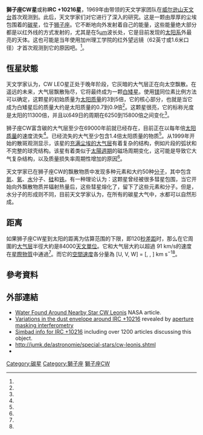 {{Starbox begin
| name=狮子座CW}}
{{Starbox observe
| epoch=J2000
| ra={{RA|09|47|57.406}}<ref name=2mass/>
| dec={{DEC|+13|16|43.56}}<ref name=2mass/>
| appmag_v=
| constell=[[獅子座|獅子座]]}}
{{Starbox character
| class=C
| appmag_1_passband=R | appmag_1=10.96<ref name=2mass/>
| appmag_2_passband=J | appmag_2=7.34<ref name=2mass/>
| appmag_3_passband=H | appmag_3=4.04<ref name=2mass/>
| appmag_4_passband=K | appmag_4=1.19<ref name=2mass/>
| variable= }}
{{Starbox astrometry
| radial_v=
| prop_mo_ra=
| prop_mo_dec=
| parallax=
| p_error=
| dist_ly=390–490<ref name=apjl711_2_L53/>
| dist_pc=120–150
| absmag_v= }}
{{Starbox detail
| mass=0.8<ref name=aaa333_L51/>
| radius=700<ref name=aaa333_L51/>
| luminosity=11,300<ref name=aaa20120110/>
| temperature=2,200<ref name=aaa333_L51/>
| metal=
| rotation=
| age= 
}}
{{Starbox catalog
| names=CW Leo, Peanut Nebula, IRAS 09452+1330, [[Catalogue_of_galactic_planetary_nebulae|PK]] 221+45 1, [[Zel|Zel]] 0945+135, [[RAFGL|RAFGL]] 1381, [[2微米全天巡天|2MASS]] J09475740+1316435, SCM 50.<ref name=SIMBAD/> }}
{{Starbox end}}

'''獅子座CW星'''或称'''IRC +10216星'''，1969年由{{link-en|艾里克·貝克林|Eric Becklin}}带领的天文学家团队在[[威尔逊山天文台|威尔逊山天文台]]首次观测到。此后，天文学家们对它进行了深入的研究。这是一颗由厚厚的尘埃包围着的[[碳星|碳星]]，位于[[狮子座|狮子座]]。它不断地向外发射着自己的能量，这些能量绝大部分都是以红外线的方式发射的，尤其是在5[[微米|μm]]波长处，它是目前发现的[[太阳系|太阳系]]外最亮的天体。这也可能是当年使用加州理工学院的红外望远镜（62英寸或1.6米口径）才首次观测到它的原因吧。<ref name=apj158_L133/>。

== 恆星狀態 ==
天文学家认为，CW LEO星正处于晚年阶段，它灰暗的大气层正在向太空飘散。在遥远的未来，大气层飘散殆尽，它将最终成为一颗[[白矮星|白矮星]]。使用[[镁|镁]]同位素比例方法可以确定，这颗星的初始质量为[[太阳质量|太阳质量]]的3到5倍，它的核心部分，也就是当它成为白矮星后的质量大约是太阳质量的0.7到0.9倍<ref name=aaa518/>。这颗星很亮，它的标称光度是太阳的11300倍，并且以649日的周期在6250到15800倍之间变化<ref name=aaa20120110/>。

狮子座CW富含碳的大气层至少在69000年前就已经存在，目前正在以每年{{nowrap|(1~4) × 10<sup>−5</sup> }}倍[[太陽質量|太阳质量]]的速度流失<ref name=aaa20120110/>。已经流失的大气至少包含1.4倍太阳质量的物质<ref name=apjl711_2_L53/>。从1999年开始的散斑观测显示，该星的[[星周塵|充满尘埃的大气层]]有着复杂的结构，例如片段的弧状和不完整的球壳结构。该星有着类似于[[太陽週期|太陽週期]]的磁场周期变化，这可能是导致它大气复杂结构，以及质量损失率周期性增加的原因<ref name=apj678_1_303/>。

天文学家已在狮子座CW的飘散物质中发现多种元素和大约50种[[星際分子列表|分子]]，其中包含[[氮|氮]]、[[氧|氧]]、[[水|水]]分子、[[硅|硅]]和[[铁|铁]]。有一种理论认为：这颗星曾经被很多彗星包围，当它开始向外飘散物质并辐射热量后，这些彗星熔化了，留下了这些元素和分子。但是，水分子的形成则不同，目前天文学家认为，在所有的碳星大气中，水都可以自然形成。

== 距离 ==
如果狮子座CW星到太阳的距离为估算范围的下限，即120[[秒差距|秒差距]]时，那么在它周圍的[[星風泡|大气层]]半徑大約是84000[[天文單位|天文單位]]。它和大气层大約以超過 91 km/s的速度在[[星際物質|星際物質]]中通過<ref name=apjl711_2_L53/>。而它的[[恆星運動學#空間速度|空間速度]]各分量為 [U, V, W] = [{{nowrap|21.6 ± 3.9}}, {{nowrap|12.6 ± 3.5}}, {{nowrap|1.8 ± 3.3}}] km s<sup>−1</sup><ref name=aaa518/>。

== 參考資料 ==
{{reflist|refs=

<ref name=SIMBAD>{{cite web | title=V* CW Leo -- Variable Star of Mira Cet type | work=SIMBAD | publisher=Centre de Données astronomiques de Strasbourg | url=http://simbad.u-strasbg.fr/simbad/sim-id?Ident=V*+CW+Leo | accessdate=2011-05-09 | archive-date=2020-11-24 | archive-url=https://web.archive.org/web/20201124040950/http://simbad.u-strasbg.fr/simbad/sim-id?Ident=V%2A+CW+Leo | dead-url=no }}</ref>

<ref name=2mass>{{cite web | last1=Cutri | first1=R. M. | author2=et al | title=2MASS All-Sky Catalog of Point Sources | work=VizieR On-line Data Catalog: II/246 | url=http://vizier.u-strasbg.fr/viz-bin/VizieR?-source=II/246 | bibcode=2003yCat.2246....0C | access-date=2022-01-14 | archive-date=2021-04-21 | archive-url=https://web.archive.org/web/20210421020651/https://vizier.u-strasbg.fr/viz-bin/VizieR?-source=II%2F246 | dead-url=no }}</ref>

<ref name=apjl711_2_L53>{{cite journal | author=Sahai, Raghvendra; Chronopoulos, Christopher K. | title=The Astrosphere of the Asymptotic Giant Branch Star IRC+10216 | journal=The Astrophysical Journal Letters | volume= 711 | issue=2 | pages=L53–L56 |date=March 2010 | doi=10.1088/2041-8205/711/2/L53 | bibcode=2010ApJ...711L..53S |arxiv = 1001.4997 }}</ref>

<ref name=aaa518>{{cite journal | title=Herschel PACS and SPIRE imaging of CW Leonis | author1=Ladjal, D. |author2=et al | journal=Astronomy and Astrophysics | volume=518 |date=July 2010 | doi=10.1051/0004-6361/201014658 | bibcode=2010A&A...518L.141L |arxiv = 1005.1433 }}</ref>

<ref name=apj158_L133>{{cite journal | title=The Unusual Infrared Object IRC+10216 | author1=Becklin, E. E. |author2=et al | journal=Astrophysical Journal | volume=158 | page=L133 |date=December 1969 | doi=10.1086/180450 | bibcode=1969ApJ...158L.133B }}</ref>

<ref name=apj678_1_303>{{citation | last1=Dinh-V-Trung | last2=Lim | first1=Jeremy | title=Molecular Shells in IRC+10216: Evidence for Nonisotropic and Episodic Mass-Loss Enhancement | journal=The Astrophysical Journal | volume=678 | issue=1 | pages=303–308 |date=May 2008 | doi=10.1086/527669 | bibcode=2008ApJ...678..303D |arxiv = 0712.1714 }}</ref>

<ref name=aaa20120110>{{citation | display-authors=1 | first1=E. | last1=De Beck | first2=R. | last2=Lombaert | first3=M. | last3=Ag´undez | first4=F. | last4=Daniel | first5=L. | last5=Decin | first6=J. | last6=Cernicharo | first7=H. S. P. | last7=Müller | first8=M. | last8=Min | first9=P. | last9=Royer | title=On the physical structure of IRC+10216 | journal=Astronomy & Astrophysics | date=January 10, 2012  | doi=10.1051/00046361/201117635 | arxiv=1201.1850}}</ref>

<ref name=aaa333_L51>{{citation | display-authors=1 | last1=Weigelt | first1=G. | last2=Balega | first2=Y. | last3=Bloecker | first3=T. | last4=Fleischer | first4=A. J. | last5=Osterbart | first5=R. | last6=Winters | first6=J. M. | title=76mas speckle-masking interferometry of IRC+10216 with the SAO 6m telescope: Evidence for a clumpy shell structure | journal=Astronomy and Astrophysics | volume=333 | pages=L51–L54 |date=May 1998 | bibcode=1998A&A...333L..51W |arxiv = astro-ph/9805022}}</ref>

}}

== 外部連結 ==
*[http://antwrp.gsfc.nasa.gov/apod/ap010716.html Water Found Around Nearby Star CW Leonis ] {{Wayback|url=http://antwrp.gsfc.nasa.gov/apod/ap010716.html |date=20101012094649 }} NASA article.
*[http://www.physics.usyd.edu.au/~gekko/irc10216.html Variations in the dust envelope around IRC +10216] {{Wayback|url=http://www.physics.usyd.edu.au/~gekko/irc10216.html |date=20210226051211 }} revealed by [[孔徑遮罩干涉|aperture masking interferometry]]
*[http://simbad.u-strasbg.fr/sim-id.pl?protocol=html&Ident=IRC+%2B10216 Simbad info for IRC +10216] including over 1200 articles discussing this object.
* http://jumk.de/astronomie/special-stars/cw-leonis.shtml {{WebCite|url=https://www.webcitation.org/690ovtVH4?url=http://jumk.de/astronomie/special-stars/cw-leonis.shtml |date=20120708211027 |dateformat=iso }}
* {{WikiSky}}
{{Stars of Leo}}

[[Category:碳星|Category:碳星]]
[[Category:獅子座|Category:獅子座]]
[[Category:以變星命名法命名的天體|獅子座CW]]